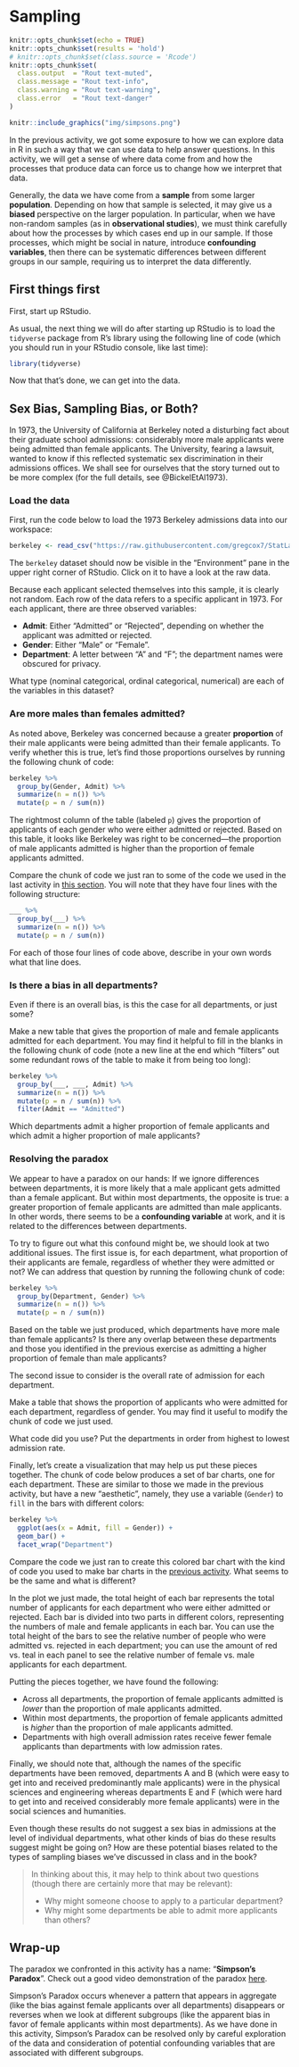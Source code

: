 # Sampling {#lab2}

```r
knitr::opts_chunk$set(echo = TRUE)
knitr::opts_chunk$set(results = 'hold')
# knitr::opts_chunk$set(class.source = 'Rcode')
knitr::opts_chunk$set(
  class.output  = "Rout text-muted",
  class.message = "Rout text-info",
  class.warning = "Rout text-warning",
  class.error   = "Rout text-danger"
)
```

```r
knitr::include_graphics("img/simpsons.png")
```

In the previous activity, we got some exposure to how we can explore data in R in such a way that we can use data to help answer questions.  In this activity, we will get a sense of where data come from and how the processes that produce data can force us to change how we interpret that data.

Generally, the data we have come from a **sample** from some larger **population**.  Depending on how that sample is selected, it may give us a **biased** perspective on the larger population.  In particular, when we have non-random samples (as in **observational studies**), we must think carefully about how the processes by which cases end up in our sample.  If those processes, which might be social in nature, introduce **confounding variables**, then there can be systematic differences between different groups in our sample, requiring us to interpret the data differently.

## First things first

First, start up RStudio.

As usual, the next thing we will do after starting up RStudio is to load the `tidyverse` package from R's library using the following line of code (which you should run in your RStudio console, like last time):

```r
library(tidyverse)
```

Now that that's done, we can get into the data.

## Sex Bias, Sampling Bias, or Both?

In 1973, the University of California at Berkeley noted a disturbing fact about their graduate school admissions: considerably more male applicants were being admitted than female applicants.  The University, fearing a lawsuit, wanted to know if this reflected systematic sex discrimination in their admissions offices.  We shall see for ourselves that the story turned out to be more complex (for the full details, see @BickelEtAl1973).

### Load the data

First, run the code below to load the 1973 Berkeley admissions data into our workspace:

```r
berkeley <- read_csv("https://raw.githubusercontent.com/gregcox7/StatLabs/main/data/berkeley.csv")
```

The `berkeley` dataset should now be visible in the "Environment" pane in the upper right corner of RStudio.  Click on it to have a look at the raw data.

Because each applicant selected themselves into this sample, it is clearly not random.  Each row of the data refers to a specific applicant in 1973.  For each applicant, there are three observed variables:

* **Admit**: Either "Admitted" or "Rejected", depending on whether the applicant was admitted or rejected.
* **Gender**: Either "Male" or "Female".
* **Department**: A letter between "A" and "F"; the department names were obscured for privacy.

::: {.exercise}
What type (nominal categorical, ordinal categorical, numerical) are each of the variables in this dataset?

:::

### Are more males than females admitted?

As noted above, Berkeley was concerned because a greater **proportion** of their male applicants were being admitted than their female applicants.  To verify whether this is true, let's find those proportions ourselves by running the following chunk of code:

```r
berkeley %>%
  group_by(Gender, Admit) %>%
  summarize(n = n()) %>%
  mutate(p = n / sum(n))
```

The rightmost column of the table (labeled `p`) gives the proportion of applicants of each gender who were either admitted or rejected.  Based on this table, it looks like Berkeley was right to be concerned---the proportion of male applicants admitted is higher than the proportion of female applicants admitted.

::: {.exercise}
Compare the chunk of code we just ran to some of the code we used in the last activity in [this section](#titanic-props).  You will note that they have four lines with the following structure:

```r
___ %>%
  group_by(___) %>%
  summarize(n = n()) %>%
  mutate(p = n / sum(n))
```

For each of those four lines of code above, describe in your own words what that line does.

:::

### Is there a bias in all departments?

Even if there is an overall bias, is this the case for all departments, or just some?

::: {.exercise}
Make a new table that gives the proportion of male and female applicants admitted for each department.  You may find it helpful to fill in the blanks in the following chunk of code (note a new line at the end which "filters" out some redundant rows of the table to make it from being too long):

```r
berkeley %>%
  group_by(___, ___, Admit) %>%
  summarize(n = n()) %>%
  mutate(p = n / sum(n)) %>%
  filter(Admit == "Admitted")
```

Which departments admit a higher proportion of female applicants and which admit a higher proportion of male applicants?

:::

### Resolving the paradox

We appear to have a paradox on our hands:  If we ignore differences between departments, it is more likely that a male applicant gets admitted than a female applicant.  But within most departments, the opposite is true: a greater proportion of female applicants are admitted than male applicants.  In other words, there seems to be a **confounding variable** at work, and it is related to the differences between departments.

To try to figure out what this confound might be, we should look at two additional issues.  The first issue is, for each department, what proportion of their applicants are female, regardless of whether they were admitted or not?  We can address that question by running the following chunk of code:

```r
berkeley %>%
  group_by(Department, Gender) %>%
  summarize(n = n()) %>%
  mutate(p = n / sum(n))
```

::: {.exercise}
Based on the table we just produced, which departments have more male than female applicants?  Is there any overlap between these departments and those you identified in the previous exercise as admitting a higher proportion of female than male applicants?

:::

The second issue to consider is the overall rate of admission for each department.

::: {.exercise}
Make a table that shows the proportion of applicants who were admitted for each department, regardless of gender.  You may find it useful to modify the chunk of code we just used.

What code did you use?  Put the departments in order from highest to lowest admission rate.

:::

Finally, let's create a visualization that may help us put these pieces together.  The chunk of code below produces a set of bar charts, one for each department.  These are similar to those we made in the previous activity, but have a new "aesthetic", namely, they use a variable (`Gender`) to `fill` in the bars with different colors:

```r
berkeley %>%
  ggplot(aes(x = Admit, fill = Gender)) +
  geom_bar() +
  facet_wrap("Department")
```

::: {.exercise}
Compare the code we just ran to create this colored bar chart with the kind of code you used to make bar charts in the [previous activity](#titanic-bar).  What seems to be the same and what is different?

:::

In the plot we just made, the total height of each bar represents the total number of applicants for each department who were either admitted or rejected.  Each bar is divided into two parts in different colors, representing the numbers of male and female applicants in each bar.  You can use the total height of the bars to see the relative number of people who were admitted vs. rejected in each department; you can use the amount of red vs. teal in each panel to see the relative number of female vs. male applicants for each department.

Putting the pieces together, we have found the following:

* Across all departments, the proportion of female applicants admitted is *lower* than the proportion of male applicants admitted.
* Within most departments, the proportion of female applicants admitted is *higher* than the proportion of male applicants admitted.
* Departments with high overall admission rates receive fewer female applicants than departments with low admission rates.

Finally, we should note that, although the names of the specific departments have been removed, departments A and B (which were easy to get into and received predominantly male applicants) were in the physical sciences and engineering whereas departments E and F (which were hard to get into and received considerably more female applicants) were in the social sciences and humanities.

::: {.exercise}
Even though these results do not suggest a sex bias in admissions at the level of individual departments, what other kinds of bias do these results suggest might be going on?  How are these potential biases related to the types of sampling biases we've discussed in class and in the book?

> In thinking about this, it may help to think about two questions (though there are certainly more that may be relevant):
> 
> * Why might someone choose to apply to a particular department?
> * Why might some departments be able to admit more applicants than others?

:::

## Wrap-up

The paradox we confronted in this activity has a name: "**Simpson's Paradox**".  Check out a good video demonstration of the paradox [here](https://youtu.be/ebEkn-BiW5k).

Simpson's Paradox occurs whenever a pattern that appears in aggregate (like the bias against female applicants over all departments) disappears or reverses when we look at different subgroups (like the apparent bias in favor of female applicants within most departments).  As we have done in this activity, Simpson's Paradox can be resolved only by careful exploration of the data and consideration of potential confounding variables that are associated with different subgroups.